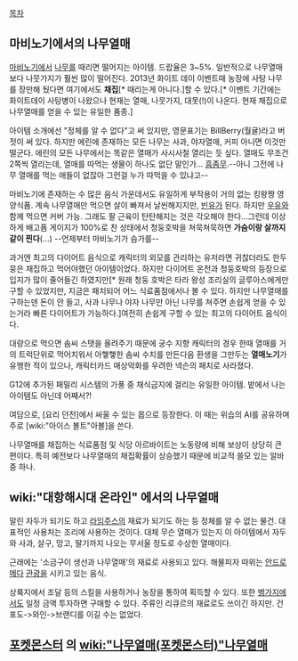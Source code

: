 [[목차]]
== 마비노기에서의 나무열매 ==
[[마비노기]]에서 [[나무]]를 때리면 떨어지는 아이템. 드랍율은 3~5%. 일반적으로 나무열매보다 나뭇가지가 훨씬 많이 떨어진다. 2013년 화이트 데이 이벤트때 농장에 사탕 나무를 장만해 뒀다면 여기에서도 '''채집'''[* 때리는게 아니다.]할 수 있다.[* 이벤트 기간에는 화이트데이 사탕병이 나왔으나 현재는 열매, 나뭇가지, 대못(!)이 나온다. 현재 채집으로 나무열매를 얻을 수 있는 유일한 품종.]

아이템 소개에선 "정체를 알 수 없다"고 써 있지만, 영문표기는 BillBerry(월귤)라고 버젓이 써 있다. 하지만 에린에 존재하는 모든 나무는 사과, 야자열매, 커피 아니면 이것만 떨군다. 에린의 모든 나무에서는 똑같은 열매가 사시사철 열리는 듯 싶다. 열매도 무조건 2쪽씩 열리는데, 열매를 따먹는 생물이 하나도 없단 말인가… [[흠좀무]].--아니 그전에 나무 열매를 먹는 애들이 없잖아 그런걸 누가 따먹을 수 있냐고--

마비노기에 존재하는 수 많은 음식 가운데서도 유일하게 부작용이 거의 없는 킹왕짱 영양식품. 계속 나무열매만 먹으면 살이 빠져서 날씬해지지만, [[빈유]]가 된다. 하지만 [[우유]]와 함께 먹으면 커버 가능. 그래도 팔 근육이 탄탄해지는 것은 각오해야 한다...그런데 이상하게 배고픔 게이지가 100%로 찬 상태에서 청둥호박을 쳐묵쳐묵하면 '''가슴이랑 살까지 같이 찐다'''(...) --언제부터 마비노기가 슴가를--

과거엔 최고의 다이어트 음식으로 캐릭터의 외모를 관리하는 유저라면 귀찮더라도 한두뭉은 채집하고 먹어야했던 아이템이었다. 하지만 다이어트 온천과 청둥호박의 등장으로 입지가 많이 줄어들긴 하였지만[* 원래 청둥 호박은 타라 왕성 조리실의 글루아스에게만 구할 수 있었지만, 지금은 패치되어 어느 식료품점에서나 볼 수 있다. 하지만 나무열매를 구하는덴 돈이 안 들고, 사과 나무나 야자 나무만 아닌 나무를 쳐주면 손쉽게 얻을 수 있는거라 빠른 다이어트가 가능하다.]여전히 손쉽게 구할 수 있는 최고의 다이어트 음식이다.  

대량으로 먹으면 솜씨 스탯을 올려주기 때문에 궁수 지향 캐릭터의 경우 한때 열매를 거의 트럭단위로 먹어치워서 아햏햏한 솜씨 수치를 만든다음 환생을 그만두는 '''열매노기'''가 유행한 적이 있으나, 캐릭터카드 매상악화를 우려한 넥슨의 패치로 사라졌다. 

G12에 추가된 패밀리 시스템의 가풍 중 채식금지에 걸리는 유일한 아이템. 밭에서 나는 아이템도 아닌데 어째서?!

여담으로, [요리 던전]에서 싸울 수 있는 몹으로 등장한다. 이 때는 위습의 AI를 공유하며 주로 [wiki:"아이스 볼트"아볼]을 쓴다.

나무열매를 채집하는 식료품점 및 식당 아르바이트는 노동량에 비해 보상이 상당히 큰 편이다. 특히 예전보다 나무열매의 채집확률이 상승했기 때문에 비교적 쓸모 있는 알바 중 하나.

== wiki:"대항해시대 온라인" 에서의 나무열매 ==
말린 자두가 되기도 하고 [[라임]][[주스]]의 재료가 되기도 하는 등 정체를 알 수 없는 물건. 대표적인 사용처는 조리에 사용하는 것이다. 대체 무슨 열매가 있는지 이 아이템에서 자두와 사과, 살구, 망고, 딸기까지 나오는 무서울 정도로 수상한 열매이다.

근래에는 '소금구이 생선과 나무열매'의 재료로 사용되고 있다. 해물피자 따위는 [[안드로메다]] [[관광]]을 시키고 있는 음식.

상륙지에서 조달 등의 스킬을 사용하거나 농장을 통하여 획득할 수 있다. 또한 [[벵가지]]에서도 일정 금액 투자하면 구매할 수 있다. 주류인 리큐르의 재료로도 쓰이긴 하지만. 건포도->와인->브랜디를 이길 수는 없었다.

== [[포켓몬스터]] 의 [[wiki:"나무열매(포켓몬스터)"나무열매]] ==
